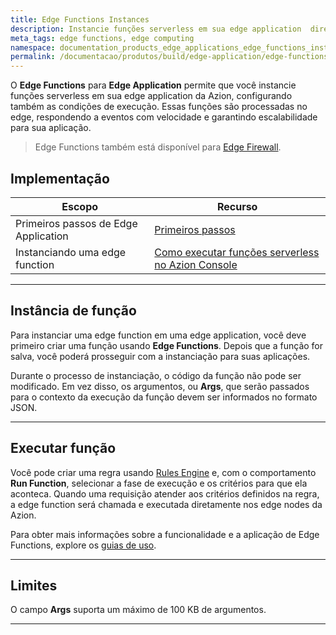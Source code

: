 ```yaml
---
title: Edge Functions Instances
description: Instancie funções serverless em sua edge application  diretamente no edge.
meta_tags: edge functions, edge computing
namespace: documentation_products_edge_applications_edge_functions_instances
permalink: /documentacao/produtos/build/edge-application/edge-functions-instances/
---
```


O **Edge Functions** para **Edge Application** permite que você instancie funções serverless em sua edge application da Azion, configurando também as condições de execução. Essas funções são processadas no edge, respondendo a eventos com velocidade e garantindo escalabilidade para sua aplicação.

> Edge Functions também está disponível para [Edge Firewall](/pt-br/documentacao/produtos/secure/edge-firewall/edge-functions-instances/).

## Implementação

| Escopo | Recurso |
| --- | --- |
| Primeiros passos de Edge Application | [Primeiros passos](/pt-br/documentacao/produtos/build/edge-application/primeiros-passos/) |
| Instanciando uma edge function | [Como executar funções serverless no Azion Console](/pt-br/documentacao/produtos/guias/funcoes-serverless/) |

---

## Instância de função

Para instanciar uma edge function em uma edge application, você deve primeiro criar uma função usando **Edge Functions**. Depois que a função for salva, você poderá prosseguir com a instanciação para suas aplicações.

Durante o processo de instanciação, o código da função não pode ser modificado. Em vez disso, os argumentos, ou **Args**, que serão passados para o contexto da execução da função devem ser informados no formato JSON.

<LinkButton link="/pt-br/documentacao/produtos/edge-application/edge-functions/" text="Saiba mais sobre Edge Functions" />

---

## Executar função

Você pode criar uma regra usando [Rules Engine](/pt-br/documentacao/produtos/build/edge-application/rules-engine/) e, com o comportamento **Run Function**, selecionar a fase de execução e os critérios para que ela aconteca. Quando uma requisição atender aos critérios definidos na regra, a edge function será chamada e executada diretamente nos edge nodes da Azion.

<LinkButton link="/pt-br/documentacao/produtos/build/edge-application/rules-engine/#run-function" text="Saiba mais sobre o comportamento Run Function" />

Para obter mais informações sobre a funcionalidade e a aplicação de Edge Functions, explore os [guias de uso](/pt-br/documentacao/produtos/guias/).

---

## Limites

O campo **Args** suporta um máximo de 100 KB de argumentos.



---

